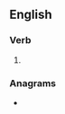 ==English==

===Verb===
{{head|en|verb form}}

# {{en-past of|sign in}}

===Anagrams===
* {{anagrams|en|a=degiinns|indigens}}